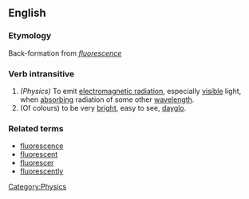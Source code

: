 ==English==
===Etymology===
Back-formation from ''[[fluorescence]]''
===Verb intransitive===
# ''(Physics)'' To emit [[electromagnetic radiation]], especially [[visible]] light, when [[absorb]]ing radiation of some other [[wavelength]].
# (Of colours) to be very [[bright]], easy to see, [[dayglo]].
===Related terms===
*[[fluorescence]]
*[[fluorescent]]
*[[fluorescer]]
*[[fluorescently]]

[[Category:Physics]]